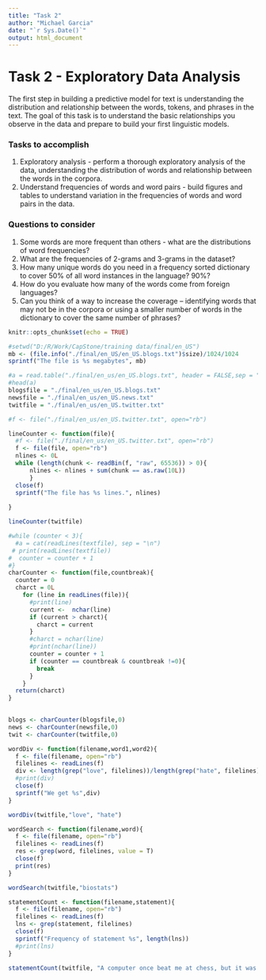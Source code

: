 ```yaml
---
title: "Task 2"
author: "Michael Garcia"
date: "`r Sys.Date()`"
output: html_document
---
```


# Task 2 - Exploratory Data Analysis 

The first step in building a predictive model for text is understanding the distribution and relationship between the words, tokens, and phrases in the text. The goal of this task is to understand the basic relationships you observe in the data and prepare to build your first linguistic models.

### Tasks to accomplish

1.  Exploratory analysis - perform a thorough exploratory analysis of the data, understanding the distribution of words and relationship between the words in the corpora.
2.  Understand frequencies of words and word pairs - build figures and tables to understand variation in the frequencies of words and word pairs in the data.

### Questions to consider

1.  Some words are more frequent than others - what are the distributions of word frequencies?
2.  What are the frequencies of 2-grams and 3-grams in the dataset?
3.  How many unique words do you need in a frequency sorted dictionary to cover 50% of all word instances in the language? 90%?
4.  How do you evaluate how many of the words come from foreign languages?
5.  Can you think of a way to increase the coverage -- identifying words that may not be in the corpora or using a smaller number of words in the dictionary to cover the same number of phrases?

```r
knitr::opts_chunk$set(echo = TRUE)
```

```r
#setwd("D:/R/Work/CapStone/training data/final/en_US")
mb <- (file.info("./final/en_US/en_US.blogs.txt")$size)/1024/1024
sprintf("The file is %s megabytes", mb)

```

```r
#a = read.table("./final/en_us/en_US.blogs.txt", header = FALSE,sep = "", dec = ".")
#head(a)
blogsfile = "./final/en_us/en_US.blogs.txt"
newsfile = "./final/en_us/en_US.news.txt"
twitfile = "./final/en_us/en_US.twitter.txt"
```

```r
#f <- file("./final/en_us/en_US.twitter.txt", open="rb")

lineCounter <- function(file){
  #f <- file("./final/en_us/en_US.twitter.txt", open="rb")
  f <- file(file, open="rb")
  nlines <- 0L
  while (length(chunk <- readBin(f, "raw", 65536)) > 0){
      nlines <- nlines + sum(chunk == as.raw(10L))
      }
  close(f)
  sprintf("The file has %s lines.", nlines)
  
}

lineCounter(twitfile)
```

```r
#while (counter < 3){
  #a = cat(readLines(textfile), sep = "\n")
 # print(readLines(textfile))
#  counter = counter + 1
#}
charCounter <- function(file,countbreak){
  counter = 0
  charct = 0L
    for (line in readLines(file)){
      #print(line)
      current <-  nchar(line)
      if (current > charct){
        charct = current
      }
      #charct = nchar(line)
      #print(nchar(line))
      counter = counter + 1
      if (counter == countbreak & countbreak !=0){
        break
      } 
    }
  return(charct)
}

    
blogs <- charCounter(blogsfile,0)
news <- charCounter(newsfile,0)
twit <- charCounter(twitfile,0)

```

```r

wordDiv <- function(filename,word1,word2){
  f <- file(filename, open="rb")
  filelines <- readLines(f)
  div <- length(grep("love", filelines))/length(grep("hate", filelines))
  #print(div)
  close(f)
  sprintf("We get %s",div)
}

wordDiv(twitfile,"love", "hate")

```

```r

wordSearch <- function(filename,word){
  f <- file(filename, open="rb")
  filelines <- readLines(f)
  res <- grep(word, filelines, value = T)
  close(f)
  print(res)
}

wordSearch(twitfile,"biostats")

```

```r

statementCount <- function(filename,statement){
  f <- file(filename, open="rb")
  filelines <- readLines(f)
  lns <- grep(statement, filelines)
  close(f)
  sprintf("Frequency of statement %s", length(lns))
  #print(lns)
}

statementCount(twitfile, "A computer once beat me at chess, but it was no match for me at kickboxing")

```

